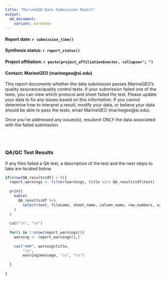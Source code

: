 ```yaml
---
title: "MarineGEO Data Submission Report"
output: 
  md_document: 
    variant: markdown
---
```


#### Report date: `r submission_time()`
#### Synthesis status: `r report_status()`
#### Project affiliation: `r paste(project_affiliation$vector, collapse="; ")`
#### Contact: MarineGEO (marinegeo@si.edu)  

This report documents whether the data submission passes MarineGEO's quality assurance/quality control tests. If your submission failed one of the tests, you can view which protocol and sheet failed the test. Please update your data to fix any issues based on this information. If you cannot determine how to interpret a result, modify your data, or believe your data should be able to pass the tests, email MarineGEO (marinegeo@si.edu). 

Once you've addressed any issues(s), resubmit ONLY the data associated with the failed submission. 

  <br />
  <br />

### QA/QC Test Results

If any files failed a QA test, a description of the test and the next steps to take are located below. 

```r
  
if(nrow(QA_results$df) > 0){
  report_warnings <- filter(warnings, title %in% QA_results$df$test)
  
  print(   
    kable(
      QA_results$df %>%
        select(test, filename, sheet_name, column_name, row_numbers, values)
    )
  )
  
  cat("\n", "\n")
  
  for(i in 1:nrow(report_warnings)){
    warning <- report_warnings[i,]
    
    cat("###", warning$title, 
        "\n",
        warning$message, "\n", "\n")
    
  }
  
}



```

  <br />
  <br />
